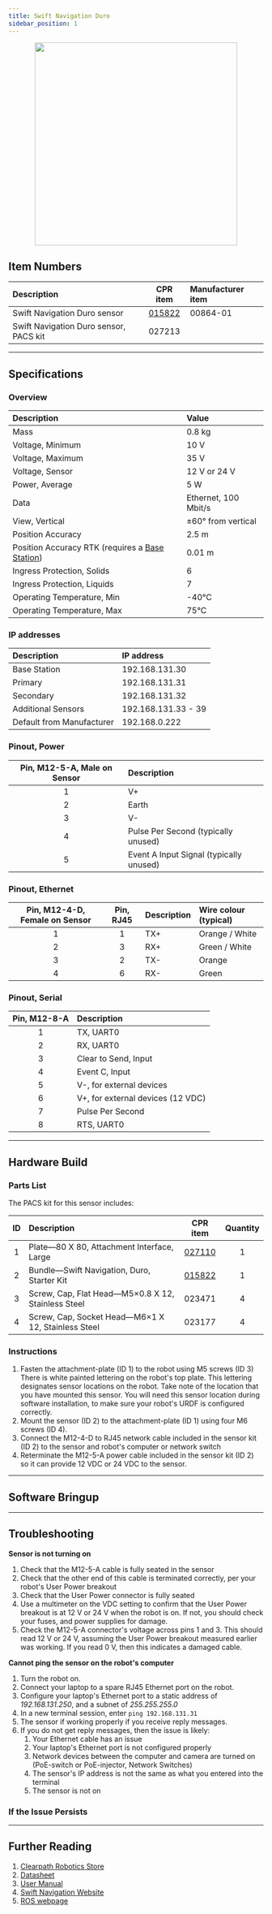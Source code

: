 ```yaml
---
title: Swift Navigation Duro
sidebar_position: 1
---
```



<center>
  <img
    src="/img/sensor_swiftnav_duro_1.png"
    width="400"
  />
</center>

<Safety />

## Item Numbers

| Description                            |                       CPR item                       | Manufacturer item |
| :------------------------------------- | :--------------------------------------------------: | :---------------- |
| Swift Navigation Duro sensor           | [015822](/assets/clearpath_robotics_015822-TDS1.pdf) | 00864-01          |
| Swift Navigation Duro sensor, PACS kit |                        027213                        |                   |

---

## Specifications

### Overview

| Description                                                                          | Value                |
| :----------------------------------------------------------------------------------- | :------------------- |
| Mass                                                                                 | 0.8 kg               |
| Voltage, Minimum                                                                     | 10 V                 |
| Voltage, Maximum                                                                     | 35 V                 |
| Voltage, Sensor                                                                      | 12 V or 24 V         |
| Power, Average                                                                       | 5 W                  |
| Data                                                                                 | Ethernet, 100 Mbit/s |
| View, Vertical                                                                       | ±60° from vertical   |
| Position Accuracy                                                                    | 2.5 m                |
| Position Accuracy RTK (requires a [Base Station](docs/accessories/base_station.mdx)) | 0.01 m               |
| Ingress Protection, Solids                                                           | 6                    |
| Ingress Protection, Liquids                                                          | 7                    |
| Operating Temperature, Min                                                           | -40°C                |
| Operating Temperature, Max                                                           | 75°C                 |

### IP addresses

| Description               | IP address          |
| :------------------------ | :------------------ |
| Base Station              | 192.168.131.30      |
| Primary                   | 192.168.131.31      |
| Secondary                 | 192.168.131.32      |
| Additional Sensors        | 192.168.131.33 - 39 |
| Default from Manufacturer | 192.168.0.222       |

### Pinout, Power

| Pin, M12-5-A, Male on Sensor | Description                             |
| :--------------------------: | :-------------------------------------- |
|              1               | V+                                      |
|              2               | Earth                                   |
|              3               | V-                                      |
|              4               | Pulse Per Second (typically unused)     |
|              5               | Event A Input Signal (typically unused) |

### Pinout, Ethernet

| Pin, M12-4-D, Female on Sensor | Pin, RJ45 | Description | Wire colour (typical) |
| :----------------------------: | :-------: | :---------- | :-------------------- |
|               1                |     1     | TX+         | Orange / White        |
|               2                |     3     | RX+         | Green / White         |
|               3                |     2     | TX-         | Orange                |
|               4                |     6     | RX-         | Green                 |

### Pinout, Serial

| Pin, M12-8-A | Description                       |
| :----------: | :-------------------------------- |
|      1       | TX, UART0                         |
|      2       | RX, UART0                         |
|      3       | Clear to Send, Input              |
|      4       | Event C, Input                    |
|      5       | V-, for external devices          |
|      6       | V+, for external devices (12 VDC) |
|      7       | Pulse Per Second                  |
|      8       | RTS, UART0                        |

---

## Hardware Build

### Parts List

The PACS kit for this sensor includes:

| ID  | Description                                        |                       CPR item                       | Quantity |
| :-: | :------------------------------------------------- | :--------------------------------------------------: | :------: |
|  1  | Plate—80 X 80, Attachment Interface, Large         |   [027110](/assets/clearpath_robotics_027110.pdf)    |    1     |
|  2  | Bundle—Swift Navigation, Duro, Starter Kit         | [015822](/assets/clearpath_robotics_015822-TDS1.pdf) |    1     |
|  3  | Screw, Cap, Flat Head—M5×0.8 X 12, Stainless Steel |                        023471                        |    4     |
|  4  | Screw, Cap, Socket Head—M6×1 X 12, Stainless Steel |                        023177                        |    4     |

### Instructions

1.  Fasten the attachment-plate (ID 1) to the robot using M5 screws (ID 3)
    There is white painted lettering on the robot's top plate.
    This lettering designates sensor locations on the robot.
    Take note of the location that you have mounted this sensor.
    You will need this sensor location during software installation, to make sure your robot's URDF is configured correctly.
2.  Mount the sensor (ID 2) to the attachment-plate (ID 1) using four M6 screws (ID 4).
3.  Connect the M12-4-D to RJ45 network cable included in the sensor kit (ID 2) to the sensor and robot's computer or network switch
4.  Reterminate the M12-5-A power cable included in the sensor kit (ID 2) so it can provide 12 VDC or 24 VDC to the sensor.

---

## Software Bringup

<SoftwareBringup />

---

## Troubleshooting

**Sensor is not turning on**

1.  Check that the M12-5-A cable is fully seated in the sensor
2.  Check that the other end of this cable is terminated correctly, per your robot's User Power breakout
3.  Check that the User Power connector is fully seated
4.  Use a multimeter on the VDC setting to confirm that the User Power breakout is at 12 V or 24 V when the robot is on.
    If not, you should check your fuses, and power supplies for damage.
5.  Check the M12-5-A connector's voltage across pins 1 and 3.
    This should read 12 V or 24 V, assuming the User Power breakout measured earlier was working.
    If you read 0 V, then this indicates a damaged cable.

**Cannot ping the sensor on the robot's computer**

1.  Turn the robot on.
2.  Connect your laptop to a spare RJ45 Ethernet port on the robot.
3.  Configure your laptop's Ethernet port to a static address of _192.168.131.250_, and a subnet of _255.255.255.0_
4.  In a new terminal session, enter `ping 192.168.131.31`
5.  The sensor if working properly if you receive reply messages.
6.  If you do not get reply messages, then the issue is likely:
    1.  Your Ethernet cable has an issue
    2.  Your laptop's Ethernet port is not configured properly
    3.  Network devices between the computer and camera are turned on (PoE-switch or PoE-injector, Network Switches)
    4.  The sensor's IP address is not the same as what you entered into the terminal
    5.  The sensor is not on

### If the Issue Persists

<Support />

---

## Further Reading

1.  [Clearpath Robotics Store](https://store.clearpathrobotics.com/collections/gps/products/duro)
2.  [Datasheet](/assets/clearpath_robotics_015822-TDS1.pdf)
3.  [User Manual](/assets/clearpath_robotics_015822-TDS2.pdf)
4.  [Swift Navigation Website](https://www.swiftnav.com/duro)
5.  [ROS webpage](http://wiki.ros.org/swiftnav_ros)
